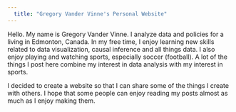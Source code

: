 ```yaml
---
  title: "Gregory Vander Vinne's Personal Website"
---
```

  
Hello. My name is Gregory Vander Vinne. I analyze data and policies for a living in Edmonton, Canada. In my free time, I enjoy learning new skills related to data visualization, causal inference and all things data. I also enjoy playing and watching sports, especially soccer (football). A lot of the things I post here combine my interest in data analysis with my interest in sports.   

I decided to create a website so that I can share some of the things I create with others. I hope that some people can enjoy reading my posts almost as much as I enjoy making them. 
